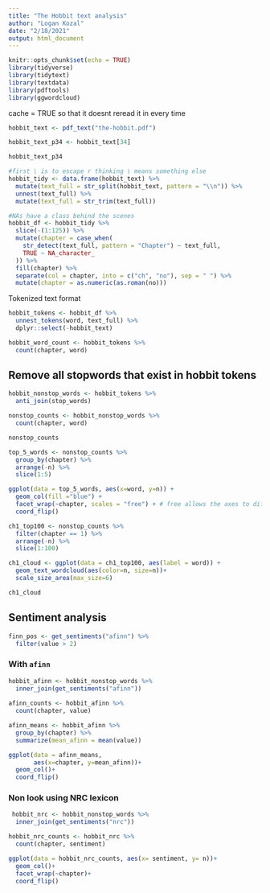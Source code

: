 ```yaml
---
title: "The Hobbit text analysis"
author: "Logan Kozal"
date: "2/18/2021"
output: html_document
---
```


```r
knitr::opts_chunk$set(echo = TRUE)
library(tidyverse)
library(tidytext)
library(textdata)
library(pdftools)
library(ggwordcloud)
```

cache = TRUE so that it doesnt reread it in every time
```r
hobbit_text <- pdf_text("the-hobbit.pdf")

hobbit_text_p34 <- hobbit_text[34]

hobbit_text_p34
```

```r
#first \ is to escape r thinking \ means something else
hobbit_tidy <- data.frame(hobbit_text) %>% 
  mutate(text_full = str_split(hobbit_text, pattern = "\\n")) %>% 
  unnest(text_full) %>% 
  mutate(text_full = str_trim(text_full))

```


```r
#NAs have a class behind the scenes
hobbit_df <- hobbit_tidy %>% 
  slice(-(1:125)) %>% 
  mutate(chapter = case_when(
    str_detect(text_full, pattern = "Chapter") ~ text_full, 
    TRUE ~ NA_character_
  )) %>% 
  fill(chapter) %>% 
  separate(col = chapter, into = c("ch", "no"), sep = " ") %>% 
  mutate(chapter = as.numeric(as.roman(no)))
```

Tokenized text format
```r
hobbit_tokens <- hobbit_df %>% 
  unnest_tokens(word, text_full) %>% 
  dplyr::select(-hobbit_text)

hobbit_word_count <- hobbit_tokens %>% 
  count(chapter, word)

```

## Remove all stopwords that exist in hobbit tokens

```r
hobbit_nonstop_words <- hobbit_tokens %>% 
  anti_join(stop_words)

nonstop_counts <- hobbit_nonstop_words %>% 
  count(chapter, word)

nonstop_counts
```
```r
top_5_words <- nonstop_counts %>% 
  group_by(chapter) %>% 
  arrange(-n) %>% 
  slice(1:5)

ggplot(data = top_5_words, aes(x=word, y=n)) +
  geom_col(fill ="blue") +
  facet_wrap(~chapter, scales = "free") + # free allows the axes to differ across facet_wrap
  coord_flip()
```

```r
ch1_top100 <- nonstop_counts %>% 
  filter(chapter == 1) %>% 
  arrange(-n) %>% 
  slice(1:100)

ch1_cloud <- ggplot(data = ch1_top100, aes(label = word)) +
  geom_text_wordcloud(aes(color=n, size=n))+
  scale_size_area(max_size=6)

ch1_cloud
```


## Sentiment analysis
```r
finn_pos <- get_sentiments("afinn") %>% 
  filter(value > 2) 
```

### With `afinn` 

```r
hobbit_afinn <- hobbit_nonstop_words %>%  
  inner_join(get_sentiments("afinn")) 
  
afinn_counts <- hobbit_afinn %>% 
  count(chapter, value)

afinn_means <- hobbit_afinn %>% 
  group_by(chapter) %>% 
  summarize(mean_afinn = mean(value))

ggplot(data = afinn_means, 
       aes(x=chapter, y=mean_afinn))+
  geom_col()+
  coord_flip()
```

### Non look using NRC lexicon 

```r
 hobbit_nrc <- hobbit_nonstop_words %>% 
  inner_join(get_sentiments("nrc"))

hobbit_nrc_counts <- hobbit_nrc %>% 
  count(chapter, sentiment)

ggplot(data = hobbit_nrc_counts, aes(x= sentiment, y= n))+
  geom_col()+
  facet_wrap(~chapter)+
  coord_flip()
```

